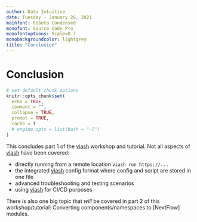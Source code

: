 ```yaml
---
author: Data Intuitive
date: Tuesday - January 26, 2021
mainfont: Roboto Condensed
monofont: Source Code Pro
monofontoptions: Scale=0.7
monobackgroundcolor: lightgrey
title: "Conclusion"
---
```


# Conclusion
```r
# set default chunk options
knitr::opts_chunk$set(
  echo = TRUE,
  comment = "",
  collapse = TRUE,
  prompt = TRUE,
  cache = T
  # engine.opts = list(bash = "-l")
)
```

This concludes part 1 of the [viash] workshop and tutorial. Not all aspects of [viash] have been covered:

- directly running from a remote location `viash run https://...`
- the integrated [viash] config format where config and script are stored in one file
- advanced troubleshooting and testing scenarios
- using [viash] for CI/CD purposes

There is also one big topic that _will_ be covered in part 2 of this workshop/tutorial: Converting components/namespaces to [NextFlow] modules.


[viash]: https://github.com/data-intuitive/viash
